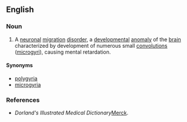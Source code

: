 ==English==

===Noun===
{{en-noun|-}}

# {{pathology}} A [[neuronal]] [[migration]] [[disorder]], a [[developmental]] [[anomaly]] of the [[brain]] characterized by development of numerous small [[convolutions]] ([[microgyri]]), causing mental retardation.  

====Synonyms====
*[[polygyria]]
*[[microgyria]]

===References===
*''Dorland's Illustrated Medical Dictionary''[http://www.mercksource.com/pp/us/cns/cns_hl_dorlands.jspzQzpgzEzzSzppdocszSzuszSzcommonzSzdorlandszSzdorlandzSzdmd_p_28zPzhtm#12657040 Merck].